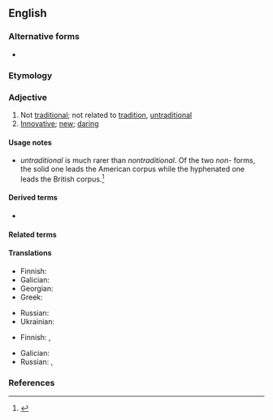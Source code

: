 {{also|non-traditional}}
==English==

===Alternative forms===
* {{l|en|non-traditional}}

===Etymology===
{{prefix|en|non|traditional}}

===Adjective===
{{en-adj|-}}

# Not [[traditional]]; not related to [[tradition]], [[untraditional]]
# [[innovative|Innovative]]; [[new]]; [[daring]]

====Usage notes====
* ''untraditional'' is much rarer than ''nontraditional''. Of the two ''non-'' forms, the solid one leads the American corpus while the hyphenated one leads the British corpus.<ref>{{R:GNV|nontraditional, non-traditional, untraditional}}</ref>

====Derived terms====
* {{l|en|nontraditionally}}

====Related terms====
{{der3|en|tradition|traditional|untraditional|non-traditional|traditionless|traditionally|traditionarily|traditionary|traditionalism|traditionalist|traditionalistic|traditionist|untraditionality|untraditionally|nontraditionalist|nontraditionalistic|nontraditionally}}

====Translations====
{{trans-top|not traditional}}
* Finnish: {{t|fi|epäperinteinen}}
* Galician: {{t|gl|non tradicional}}
* Georgian: {{t|ka|არატრადიციული}}
* Greek: {{t+|el|αντιπαραδοσιακός}}
{{trans-mid}}
* Russian: {{t+|ru|нетрадицио́нный}}
* Ukrainian: {{t|uk|нетрадиці́йний}}
{{trans-bottom}}

{{trans-top|innovative, new, daring}}
* Finnish: {{t|fi|uudenlainen}}, {{t|fi|epäperinteinen}}
{{trans-mid}}
* Galician: {{t|gl|non tradicional}}
* Russian: {{t+|ru|инновацио́нный}}, {{t+|ru|нетрадицио́нный}}
{{trans-bottom}}

===References===
<references/>